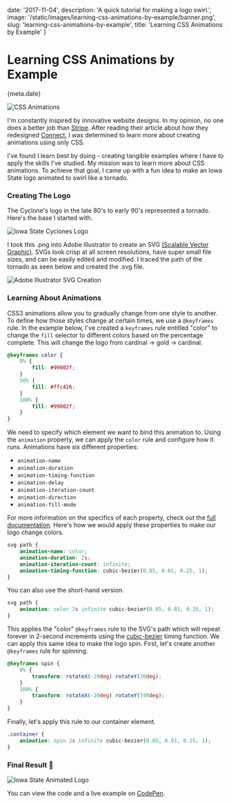 
date: '2017-11-04',
description: 'A quick tutorial for making a logo swirl.',
image: '/static/images/learning-css-animations-by-example/banner.png',
slug: 'learning-css-animations-by-example',
title: 'Learning CSS Animations by Example'
}


# Learning CSS Animations by Example

<Date>{meta.date}</Date>

![CSS Animations](/static/images/learning-css-animations-by-example/banner.png)

I'm constantly inspired by innovative website designs. In my opinion, no one does a better job than [Stripe](/blog/how-stripe-designs-beautiful-websites). After reading their article about how they redesigned [Connect](https://stripe.com/blog/connect-front-end-experience), I was determined to learn more about creating animations using only CSS.

I've found I learn best by doing - creating tangible examples where I have to apply the skills I've studied. My mission was to learn more about CSS animations. To achieve that goal, I came up with a fun idea to make an Iowa State logo animated to swirl like a tornado.

### Creating The Logo

The Cyclone's logo in the late 80's to early 90's represented a tornado. Here's the base I started with.

![Iowa State Cyclones Logo](/static/images/learning-css-animations-by-example/isu-logo.png)

I took this .png into Adobe Illustrator to create an SVG [(Scalable Vector Graphic)](https://svgontheweb.com/). SVGs look crisp at all screen resolutions, have super small file sizes, and can be easily edited and modified. I traced the path of the tornado as seen below and created the .svg file.

![Adobe Illustrator SVG Creation](/static/images/learning-css-animations-by-example/illustrator.png)

### Learning About Animations

CSS3 animations allow you to gradually change from one style to another. To define how those styles change at certain times, we use a `@keyframes` rule. In the example below, I've created a `keyframes` rule entitled "color" to change the `fill` selector to different colors based on the percentage complete. This will change the logo from cardinal → gold → cardinal.

```css
@keyframes color {
    0% {
        fill: #99002f;
    }
    50% {
        fill: #ffc426;
    }
    100% {
        fill: #99002f;
    }
}
```

We need to specify which element we want to bind this animation to. Using the `animation` property, we can apply the `color` rule and configure how it runs. Animations have six different properties:

-   `animation-name`
-   `animation-duration`
-   `animation-timing-function`
-   `animation-delay`
-   `animation-iteration-count`
-   `animation-direction`
-   `animation-fill-mode`

For more information on the specifics of each property, check out the [full documentation](https://www.w3schools.com/css/css3_animations.asp). Here's how we would apply these properties to make our logo change colors.

```css
svg path {
    animation-name: color;
    animation-duration: 2s;
    animation-iteration-count: infinite;
    animation-timing-function: cubic-bezier(0.85, 0.01, 0.25, 1);
}
```

You can also use the short-hand version.

```css
svg path {
    animation: color 2s infinite cubic-bezier(0.85, 0.01, 0.25, 1);
}
```

This applies the "color" `@keyframes` rule to the SVG's path which will repeat forever in 2-second increments using the [cubic-bezier](http://cubic-bezier.com/#.17,.67,.83,.67) timing function. We can apply this same idea to make the logo spin. First, let's create another `@keyframes` rule for spinning.

```css
@keyframes spin {
    0% {
        transform: rotateX(-20deg) rotateY(20deg);
    }
    100% {
        transform: rotateX(-20deg) rotateY(740deg);
    }
}
```

Finally, let's apply this rule to our container element.

```css
.container {
    animation: spin 2s infinite cubic-bezier(0.85, 0.01, 0.25, 1);
}
```

### Final Result 🎉

![Iowa State Animated Logo](/static/images/learning-css-animations-by-example/isu-logo.gif)

You can view the code and a live example on [CodePen](https://codepen.io/leerob/pen/BmGZZQ?editors=1100).
